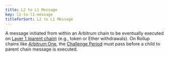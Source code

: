 ```yaml
---
title: L2 to L1 Message
key: l2-to-l1-message
titleforSort: L2 to L1 Message
---
```


A message initiated from within an Arbitrum chain to be eventually executed on [Layer 1 (parent chain)](/intro/glossary#layer-1-l1) (e.g., token or Ether
withdrawals). On Rollup chains like [Arbitrum One](/intro/glossary#arbitrum-one), the [Challenge Period](/intro/glossary#challenge-period) must pass before a
child to parent chain message is executed.
